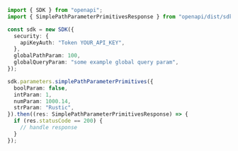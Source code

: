 ```typescript showLineNumbers copy filename="Simple Path Parameter Primitives usage example"
import { SDK } from "openapi";
import { SimplePathParameterPrimitivesResponse } from "openapi/dist/sdk/models/operations";

const sdk = new SDK({
  security: {
    apiKeyAuth: "Token YOUR_API_KEY",
  },
  globalPathParam: 100,
  globalQueryParam: "some example global query param",
});

sdk.parameters.simplePathParameterPrimitives({
  boolParam: false,
  intParam: 1,
  numParam: 1000.14,
  strParam: "Rustic",
}).then((res: SimplePathParameterPrimitivesResponse) => {
  if (res.statusCode == 200) {
    // handle response
  }
});
```
